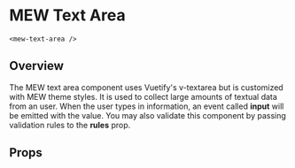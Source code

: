 

# MEW Text Area
`<mew-text-area />`

## Overview
The MEW text area component uses Vuetify's v-textarea but is customized with MEW theme styles.
It is used to collect large amounts of textual data from an user. When the user types in information,
an event called **input** will be emitted with the value. You may also validate this component by
passing validation rules to the **rules** prop. 

## Props
<Props of={MewTextArea} />
<Preview><Story id="mewtextarea--mew-text-area" /></Preview>

